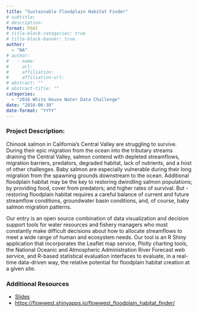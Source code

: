 ```yaml
---
title: "Sustainable Floodplain Habitat Finder"
# subtitle: 
# description: 
format: html
# title-block-categories: true
# title-block-banner: true
author: 
  - "NA"
# author:
#   - name: 
#     url: 
#     affiliation: 
#     affiliation-url:
# abstract: ""
# abstract-title: ""
categories: 
  - "2016 White House Water Data Challenge"
date: "2016-06-30"
date-format: "YYYY"
---
```


<!-- COMMENT
## params_NOTUSED-proj_title

#### Year: params_NOTUSED-year

#### Topics: params_NOTUSED-topics

#### Awards: params_NOTUSED-awards

#### Team Members: params_NOTUSED-team_members
UNCOMMENT -->

### Project Description:

Chinook salmon in California's Central Valley are struggling to survive. During their epic migration from the ocean into the tributary streams draining the Central Valley, salmon contend with depleted streamflows, migration barriers, predators, degraded habitat, lack of nutrients, and a host of other challenges. Baby salmon are especially vulnerable during their long migration from the spawning grounds downstream to the ocean. Additional floodplain habitat may be the key to restoring dwindling salmon populations; by providing food, cover from predators; and higher rates of survival. But - restoring floodplain habitat requires a careful balance of current and future streamflow conditions, groundwater basin conditions, and, of course, baby salmon migration patterns.
 
 Our entry is an open source combination of data visualization and decision support tools for water resources and fishery managers who must constantly make difficult decisions about how to allocate streamflows to meet a wide range of human and ecosystem needs. Our tool is an R Shiny application that incorporates the Leaflet map service, Plotly charting tools, the National Oceanic and Atmospheric Administration River Forecast web service, and R-based statistical evaluation interfaces to evaluate, in a real-time data-driven way, the relative potential for floodplain habitat creation at a given site.

### Additional Resources

- [Slides](https://drive.google.com/file/d/0B5n4IeHrVBinY1JIOFlxUkNXajQ/view?resourcekey=0-qQlutJZZ07waa9rqy1hPHQ)
- <https://flowwest.shinyapps.io/flowwest_floodplain_habitat_finder/>
